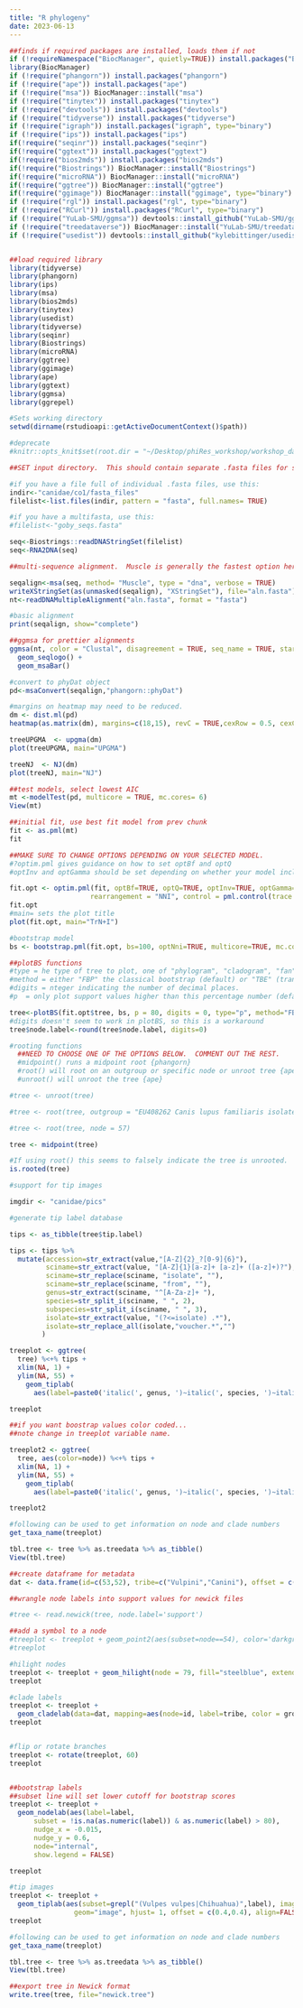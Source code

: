 ```yaml
---
title: "R phylogeny"
date: 2023-06-13
---
```

```r
##finds if required packages are installed, loads them if not
if (!requireNamespace("BiocManager", quietly=TRUE)) install.packages("BiocManager")
library(BiocManager)
if (!require("phangorn")) install.packages("phangorn")
if (!require("ape")) install.packages("ape")
if (!require("msa")) BiocManager::install("msa")
if (!require("tinytex")) install.packages("tinytex") 
if (!require("devtools")) install.packages("devtools") 
if (!require("tidyverse")) install.packages("tidyverse")
if (!require("igraph")) install.packages("igraph", type="binary")
if (!require("ips")) install.packages("ips")
if(!require("seqinr")) install.packages("seqinr")
if(!require("ggtext")) install.packages("ggtext")
if(!require("bios2mds")) install.packages("bios2mds")
if(!require("Biostrings")) BiocManager::install("Biostrings")
if(!require("microRNA")) BiocManager::install("microRNA")
if(!require("ggtree")) BiocManager::install("ggtree")
if(!require("ggimage")) BiocManager::install("ggimage", type="binary")
if (!require("rgl")) install.packages("rgl", type="binary")
if (!require("RCurl")) install.packages("RCurl", type="binary")
if (!require("YuLab-SMU/ggmsa")) devtools::install_github("YuLab-SMU/ggmsa", type="binary")
if (!require("treedataverse")) BiocManager::install("YuLab-SMU/treedataverse", type="binary", force=TRUE)
if (!require("usedist")) devtools::install_github("kylebittinger/usedist")


##load required library
library(tidyverse)
library(phangorn)
library(ips)
library(msa)
library(bios2mds)
library(tinytex)
library(usedist)
library(tidyverse)
library(seqinr)
library(Biostrings)
library(microRNA)
library(ggtree)
library(ggimage)
library(ape)
library(ggtext)
library(ggmsa)
library(ggrepel)

#Sets working directory
setwd(dirname(rstudioapi::getActiveDocumentContext()$path))

#deprecate 
#knitr::opts_knit$set(root.dir = "~/Desktop/phiRes_workshop/workshop_data-analysis/phiRes_phylogeny")
```
```r
##SET input directory.  This should contain separate .fasta files for sequences you want to tree-ize

#if you have a file full of individual .fasta files, use this:
indir<-"canidae/co1/fasta_files"
filelist<-list.files(indir, pattern = "fasta", full.names= TRUE)

#if you have a multifasta, use this:
#filelist<-"goby_seqs.fasta"

seq<-Biostrings::readDNAStringSet(filelist)
seq<-RNA2DNA(seq)
```
```r
##multi-sequence alignment.  Muscle is generally the fastest option here.  Other options are ClustalW and ClustalOmega

seqalign<-msa(seq, method= "Muscle", type = "dna", verbose = TRUE)
writeXStringSet(as(unmasked(seqalign), "XStringSet"), file="aln.fasta")
nt<-readDNAMultipleAlignment("aln.fasta", format = "fasta")

#basic alignment
print(seqalign, show="complete")

##ggmsa for prettier alignments
ggmsa(nt, color = "Clustal", disagreement = TRUE, seq_name = TRUE, start = 100, end = 150) + 
  geom_seqlogo() + 
  geom_msaBar() 

#convert to phyDat object
pd<-msaConvert(seqalign,"phangorn::phyDat")
```
```r

#margins on heatmap may need to be reduced.
dm <- dist.ml(pd)
heatmap(as.matrix(dm), margins=c(18,15), revC = TRUE,cexRow = 0.5, cexCol = 0.5, symm = TRUE)

treeUPGMA  <- upgma(dm)
plot(treeUPGMA, main="UPGMA")

treeNJ  <- NJ(dm)
plot(treeNJ, main="NJ")
```
```r
##test models, select lowest AIC
mt <-modelTest(pd, multicore = TRUE, mc.cores= 6)
View(mt)
```
```r
##initial fit, use best fit model from prev chunk
fit <- as.pml(mt)
fit
```
```r
##MAKE SURE TO CHANGE OPTIONS DEPENDING ON YOUR SELECTED MODEL.  
#?optim.pml gives guidance on how to set optBf and optQ
#optInv and optGamma should be set depending on whether your model includes +I and/or +G parameters

fit.opt <- optim.pml(fit, optBf=TRUE, optQ=TRUE, optInv=TRUE, optGamma=FALSE,
                    rearrangement = "NNI", control = pml.control(trace = 0))
fit.opt
#main= sets the plot title
plot(fit.opt, main="TrN+I")

#bootstrap model
bs <- bootstrap.pml(fit.opt, bs=100, optNni=TRUE, multicore=TRUE, mc.cores = 6)

##plotBS functions
#type = he type of tree to plot, one of "phylogram", "cladogram", "fan", "unrooted", "radial" or "none". If type is "none" the tree is returned with the bootstrap values assigned to the node labels.
#method = either "FBP" the classical bootstrap (default) or "TBE" (transfer bootstrap)
#digits = nteger indicating the number of decimal places.
#p	= only plot support values higher than this percentage number (default is 0).

tree<-plotBS(fit.opt$tree, bs, p = 80, digits = 0, type="p", method="FBP")
#digits doesn't seem to work in plotBS, so this is a workaround
tree$node.label<-round(tree$node.label, digits=0)

```

```r
#rooting functions
  ##NEED TO CHOOSE ONE OF THE OPTIONS BELOW.  COMMENT OUT THE REST.
  #midpoint() runs a midpoint root {phangorn}
  #root() will root on an outgroup or specific node or unroot tree {ape}
  #unroot() will unroot the tree {ape}

#tree <- unroot(tree)

#tree <- root(tree, outgroup = "EU408262 Canis lupus familiaris isolate Chihuahua5P ")

#tree <- root(tree, node = 57)

tree <- midpoint(tree)

#If using root() this seems to falsely indicate the tree is unrooted.  
is.rooted(tree)

#support for tip images

imgdir <- "canidae/pics"

#generate tip label database

tips <- as_tibble(tree$tip.label)

tips <- tips %>% 
  mutate(accession=str_extract(value,"[A-Z]{2}_?[0-9]{6}"),
         sciname=str_extract(value, "[A-Z]{1}[a-z]+ [a-z]+ ([a-z]+)?"),
         sciname=str_replace(sciname, "isolate", ""),
         sciname=str_replace(sciname, "from", ""),
         genus=str_extract(sciname, "^[A-Za-z]+ "),
         species=str_split_i(sciname, " ", 2),
         subspecies=str_split_i(sciname, " ", 3),
         isolate=str_extract(value, "(?<=isolate) .*"), 
         isolate=str_replace_all(isolate,"voucher.*","")
        ) 
```
```r

treeplot <- ggtree(
  tree) %<+% tips +
  xlim(NA, 1) +
  ylim(NA, 55) +
    geom_tiplab(
      aes(label=paste0('italic(', genus, ')~italic(', species, ')~italic(', subspecies, ')~', isolate, '')), parse=TRUE) 

treeplot
```
```r

##if you want boostrap values color coded...
##note change in treeplot variable name.

treeplot2 <- ggtree(
  tree, aes(color=node)) %<+% tips +
  xlim(NA, 1) +
  ylim(NA, 55) +
    geom_tiplab(
      aes(label=paste0('italic(', genus, ')~italic(', species, ')~italic(', subspecies, ')~', isolate, '')), parse=TRUE, color = "black") 

treeplot2
```

```r
#following can be used to get information on node and clade numbers
get_taxa_name(treeplot)

tbl.tree <- tree %>% as.treedata %>% as_tibble()
View(tbl.tree)
```

```r
##create dataframe for metadata
dat <- data.frame(id=c(53,52), tribe=c("Vulpini","Canini"), offset = c(0.3,0.4), group = c("A","B"))

##wrangle node labels into support values for newick files

#tree <- read.newick(tree, node.label='support')

##add a symbol to a node
#treeplot <- treeplot + geom_point2(aes(subset=node==54), color='darkgreen', size=5)
#treeplot

#hilight nodes
treeplot <- treeplot + geom_hilight(node = 79, fill="steelblue", extend = 0.3)
treeplot

#clade labels
treeplot <- treeplot +
  geom_cladelab(data=dat, mapping=aes(node=id, label=tribe, color = group, offset=offset), show.legend = FALSE)
treeplot  


#flip or rotate branches
treeplot <- rotate(treeplot, 60)
treeplot


##bootstrap labels  
##subset line will set lower cutoff for bootstrap scores
treeplot <- treeplot +  
  geom_nodelab(aes(label=label,
      subset = !is.na(as.numeric(label)) & as.numeric(label) > 80), 
      nudge_x = -0.015,
      nudge_y = 0.6,
      node="internal", 
      show.legend = FALSE)

treeplot

#tip images
treeplot <- treeplot +
  geom_tiplab(aes(subset=grepl("(Vulpes vulpes|Chihuahua)",label), image=paste0(imgdir, '/',label,'.jpg')), 
                geom="image", hjust= 1, offset = c(0.4,0.4), align=FALSE, size=0.1, by='height')
treeplot

```
```r
#following can be used to get information on node and clade numbers
get_taxa_name(treeplot)

tbl.tree <- tree %>% as.treedata %>% as_tibble()
View(tbl.tree)

##export tree in Newick format
write.tree(tree, file="newick.tree")

```

